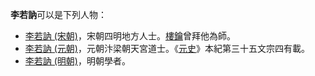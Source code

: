 '''李若訥'''可以是下列人物：
* [[李若訥_(宋朝)|李若訥 (宋朝)]]，宋朝四明地方人士。[[樓鑰|樓鑰]]曾拜他為師。
* [[李若訥_(元朝)|李若訥 (元朝)]]，元朝汴梁朝天宮道士。《[[元史|元史]]》本紀第三十五文宗四有載。
* [[李若訥_(明朝)|李若訥 (明朝)]]，明朝學者。

{{disambig|ruo|Cat=三字李姓人名消歧義}}